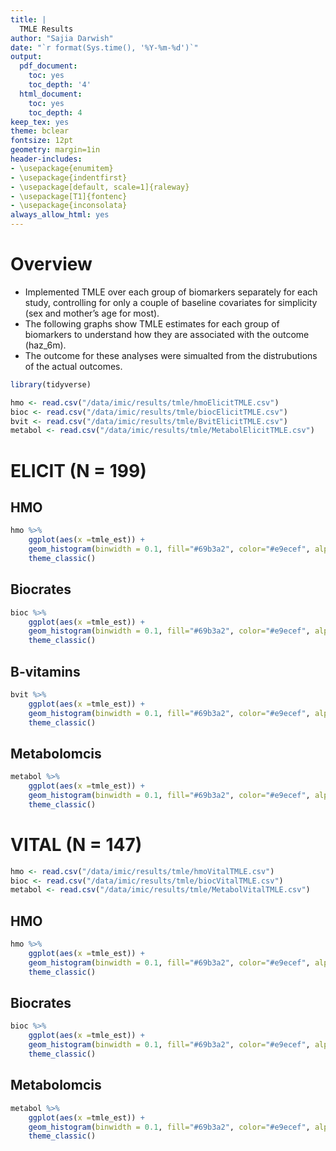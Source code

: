 ```yaml
---
title: |
  TMLE Results
author: "Sajia Darwish"
date: "`r format(Sys.time(), '%Y-%m-%d')`"
output:
  pdf_document:
    toc: yes
    toc_depth: '4'
  html_document:
    toc: yes
    toc_depth: 4
keep_tex: yes
theme: bclear
fontsize: 12pt
geometry: margin=1in
header-includes:
- \usepackage{enumitem}
- \usepackage{indentfirst}
- \usepackage[default, scale=1]{raleway}
- \usepackage[T1]{fontenc}
- \usepackage{inconsolata}
always_allow_html: yes
---
```


# Overview

- Implemented TMLE over each group of biomarkers separately for each study, controlling for only a couple of baseline covariates for simplicity (sex and mother's age for most).
- The following graphs show TMLE estimates for each group of biomarkers to understand how they are associated with the outcome (haz_6m).
- The outcome for these analyses were simualted from the distrubutions of the actual outcomes.

```r
library(tidyverse)

hmo <- read.csv("/data/imic/results/tmle/hmoElicitTMLE.csv")
bioc <- read.csv("/data/imic/results/tmle/biocElicitTMLE.csv")
bvit <- read.csv("/data/imic/results/tmle/BvitElicitTMLE.csv")
metabol <- read.csv("/data/imic/results/tmle/MetabolElicitTMLE.csv")
```

# ELICIT (N = 199)

## HMO
```r
hmo %>%
    ggplot(aes(x =tmle_est)) +
    geom_histogram(binwidth = 0.1, fill="#69b3a2", color="#e9ecef", alpha = 0.9) +
    theme_classic()
```

## Biocrates
```r
bioc %>%
    ggplot(aes(x =tmle_est)) +
    geom_histogram(binwidth = 0.1, fill="#69b3a2", color="#e9ecef", alpha = 0.9) +
    theme_classic()
```

## B-vitamins
```r
bvit %>%
    ggplot(aes(x =tmle_est)) +
    geom_histogram(binwidth = 0.1, fill="#69b3a2", color="#e9ecef", alpha = 0.9) +
    theme_classic()
```

## Metabolomcis
```r
metabol %>%
    ggplot(aes(x =tmle_est)) +
    geom_histogram(binwidth = 0.1, fill="#69b3a2", color="#e9ecef", alpha = 0.9) +
    theme_classic()
```

# VITAL (N = 147)
```r
hmo <- read.csv("/data/imic/results/tmle/hmoVitalTMLE.csv")
bioc <- read.csv("/data/imic/results/tmle/biocVitalTMLE.csv")
metabol <- read.csv("/data/imic/results/tmle/MetabolVitalTMLE.csv")
```

## HMO
```r
hmo %>%
    ggplot(aes(x =tmle_est)) +
    geom_histogram(binwidth = 0.1, fill="#69b3a2", color="#e9ecef", alpha = 0.9) +
    theme_classic()
```

## Biocrates
```r
bioc %>%
    ggplot(aes(x =tmle_est)) +
    geom_histogram(binwidth = 0.1, fill="#69b3a2", color="#e9ecef", alpha = 0.9) +
    theme_classic()
```

## Metabolomcis
```r
metabol %>%
    ggplot(aes(x =tmle_est)) +
    geom_histogram(binwidth = 0.1, fill="#69b3a2", color="#e9ecef", alpha = 0.9) +
    theme_classic()
```
















